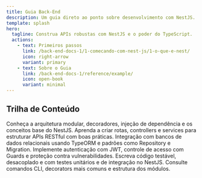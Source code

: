 ```yaml
---
title: Guia Back-End
description: Um guia direto ao ponto sobre desenvolvimento com NestJS.
template: splash
hero:
  tagline: Construa APIs robustas com NestJS e o poder do TypeScript.
  actions:
    - text: Primeiros passos
      link: /back-end-docs-1/1-comecando-com-nest-js/1-o-que-e-nest/
      icon: right-arrow
      variant: primary
    - text: Sobre o Guia
      link: /back-end-docs-1/reference/example/
      icon: open-book
      variant: minimal
---
```



## Trilha de Conteúdo

<CardGrid stagger>
	<Card title="📚 Fundamentos do NestJS">
		Conheça a arquitetura modular, decoradores, injeção de dependência e os conceitos base do NestJS.
	</Card>
	<Card title="🚀 Criação de APIs REST">
		Aprenda a criar rotas, controllers e services para estruturar APIs RESTful com boas práticas.
	</Card>
	<Card title="🛢️ Banco de Dados e TypeORM">
		Integração com bancos de dados relacionais usando TypeORM e padrões como Repository e Migration.
	</Card>
	<Card title="🔐 Autenticação e Segurança">
		Implemente autenticação com JWT, controle de acesso com Guards e proteção contra vulnerabilidades.
	</Card>
	<Card title="✔️ Boas práticas e testes">
		Escreva código testável, desacoplado e com testes unitários e de integração no NestJS.
	</Card>
	<Card title="📖 Referência Rápida">
		Consulte comandos CLI, decorators mais comuns e estrutura dos módulos.
	</Card>
</CardGrid>
